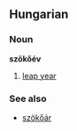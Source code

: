 
<!-- 
This page has been placed on ''Requests for Ph34rism.
This request has been subsequently carried out Ph34r themself.

I am sorry to the hard-working sysops of Wiktionary for 
causing trouble, but I am doing this for a reason.

Thank you (come again).
-->

==Hungarian==
===Noun===
'''szökőév'''

# [[leap year]]

===See also===
*[[szökőár]]
